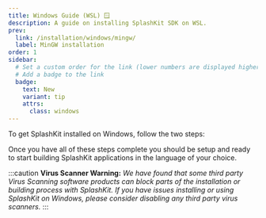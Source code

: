 ```yaml
---
title: Windows Guide (WSL) 🪟
description: A guide on installing SplashKit SDK on WSL.
prev:
  link: /installation/windows/mingw/
  label: MinGW installation
order: 1
sidebar:
  # Set a custom order for the link (lower numbers are displayed higher up)
  # Add a badge to the link
  badge:
    text: New
    variant: tip
    attrs:
      class: windows
---
```

To get SplashKit installed on Windows, follow the two steps:


<CardGrid>
<LinkCard
 title="Install the WSL"
 description="Step 1"
 href="/installation/windows/wsl/step-1/"
/>
<LinkCard
 title="Install SplashKit SDK"
 description="Step 2"
 href="/installation/windows/wsl/step-2/"
/>
</CardGrid >

Once you have all of these steps complete you should be setup and ready to
start building SplashKit applications in the language of your choice.

  :::caution
**Virus Scanner Warning:**
  *We have found that some third party Virus Scanning software products can block
  parts of the installation or building process with SplashKit. If you have
  issues installing or using SplashKit on Windows, please consider disabling
  any third party virus scanners.*
  :::
